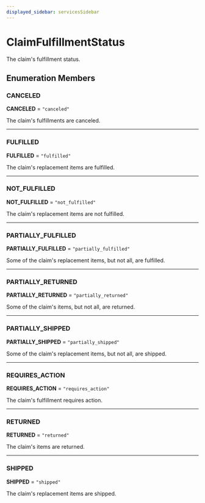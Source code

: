 ```yaml
---
displayed_sidebar: servicesSidebar
---
```



# ClaimFulfillmentStatus

The claim's fulfillment status.

## Enumeration Members

### CANCELED

 **CANCELED** = `"canceled"`

The claim's fulfillments are canceled.

___

### FULFILLED

 **FULFILLED** = `"fulfilled"`

The claim's replacement items are fulfilled.

___

### NOT\_FULFILLED

 **NOT\_FULFILLED** = `"not_fulfilled"`

The claim's replacement items are not fulfilled.

___

### PARTIALLY\_FULFILLED

 **PARTIALLY\_FULFILLED** = `"partially_fulfilled"`

Some of the claim's replacement items, but not all, are fulfilled.

___

### PARTIALLY\_RETURNED

 **PARTIALLY\_RETURNED** = `"partially_returned"`

Some of the claim's items, but not all, are returned.

___

### PARTIALLY\_SHIPPED

 **PARTIALLY\_SHIPPED** = `"partially_shipped"`

Some of the claim's replacement items, but not all, are shipped.

___

### REQUIRES\_ACTION

 **REQUIRES\_ACTION** = `"requires_action"`

The claim's fulfillment requires action.

___

### RETURNED

 **RETURNED** = `"returned"`

The claim's items are returned.

___

### SHIPPED

 **SHIPPED** = `"shipped"`

The claim's replacement items are shipped.
